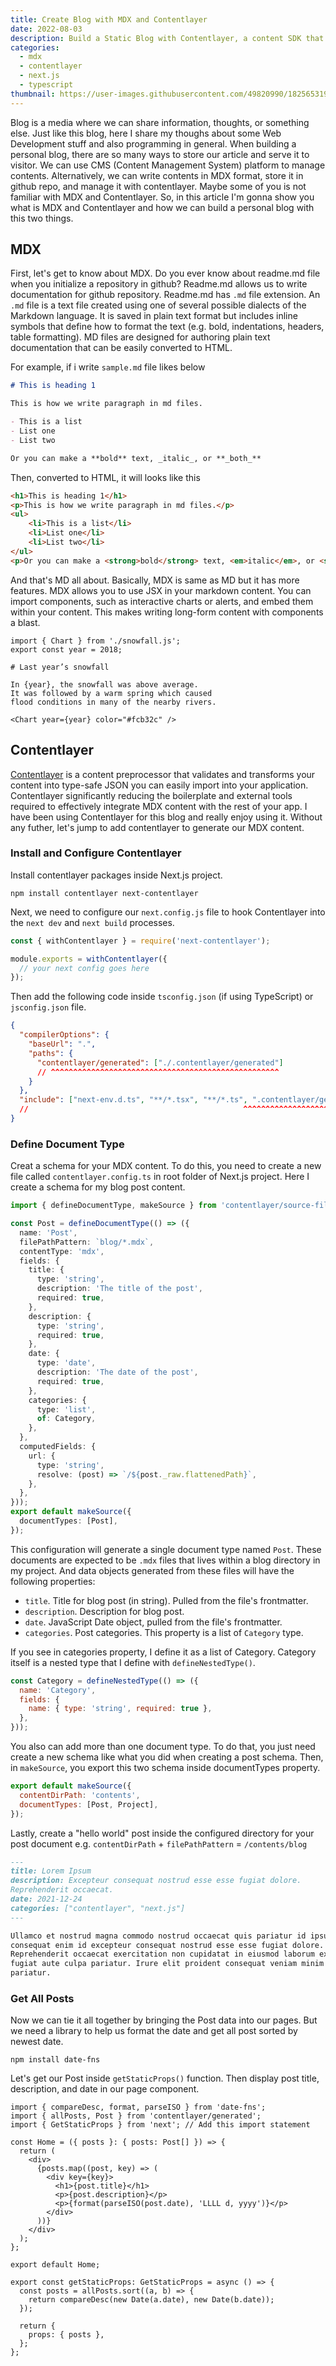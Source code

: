 ```yaml
---
title: Create Blog with MDX and Contentlayer
date: 2022-08-03
description: Build a Static Blog with Contentlayer, a content SDK that validates and transforms your content into type-safe JSON data you can easily import into your application.
categories:
  - mdx
  - contentlayer
  - next.js
  - typescript
thumbnail: https://user-images.githubusercontent.com/49820990/182565319-c3916848-6adc-4aea-894f-5d585b199407.png
---
```


Blog is a media where we can share information, thoughts, or something else. Just like this blog, here I share my thoughs about some Web Development stuff and also programming in general. When building a personal blog, there are so many ways to store our article and serve it to visitor. We can use CMS (Content Management System) platform to manage contents. Alternatively, we can write contents in MDX format, store it in github repo, and manage it with contentlayer. Maybe some of you is not familiar with MDX and Contentlayer. So, in this article I'm gonna show you what is MDX and Contentlayer and how we can build a personal blog with this two things.

## MDX

First, let's get to know about MDX. Do you ever know about readme.md file when you initialize a repository in github? Readme.md allows us to write documentation for github repository. Readme.md has `.md` file extension. An `.md` file is a text file created using one of several possible dialects of the Markdown language. It is saved in plain text format but includes inline symbols that define how to format the text (e.g. bold, indentations, headers, table formatting). MD files are designed for authoring plain text documentation that can be easily converted to HTML.

For example, if i write `sample.md` file likes below

```md
# This is heading 1

This is how we write paragraph in md files.

- This is a list
- List one
- List two

Or you can make a **bold** text, _italic_, or **_both_**
```

Then, converted to HTML, it will looks like this

```html
<h1>This is heading 1</h1>
<p>This is how we write paragraph in md files.</p>
<ul>
    <li>This is a list</li>
    <li>List one</li>
    <li>List two</li>
</ul>
<p>Or you can make a <strong>bold</strong> text, <em>italic</em>, or <strong><em>both</strong></em></p>
```

And that's MD all about. Basically, MDX is same as MD but it has more features. MDX allows you to use JSX in your markdown content. You can import components, such as interactive charts or alerts, and embed them within your content. This makes writing long-form content with components a blast.

```mdx
import { Chart } from './snowfall.js';
export const year = 2018;

# Last year’s snowfall

In {year}, the snowfall was above average.
It was followed by a warm spring which caused
flood conditions in many of the nearby rivers.

<Chart year={year} color="#fcb32c" />
```

## Contentlayer

[Contentlayer](https://www.contentlayer.dev/) is a content preprocessor that validates and transforms your content into type-safe JSON you can easily import into your application. Contentlayer significantly reducing the boilerplate and external tools required to effectively integrate MDX content with the rest of your app. I have been using Contentlayer for this blog and really enjoy using it. Without any futher, let's jump to add contentlayer to generate our MDX content.

### Install and Configure Contentlayer

Install contentlayer packages inside Next.js project.

```shell
npm install contentlayer next-contentlayer
```

Next, we need to configure our `next.config.js` file to hook Contentlayer into the `next dev` and `next build` processes.

```js title="next.config.js"
const { withContentlayer } = require('next-contentlayer');

module.exports = withContentlayer({
  // your next config goes here
});
```

Then add the following code inside `tsconfig.json` (if using TypeScript) or `jsconfig.json` file.

```json title="tsconfig.json"
{
  "compilerOptions": {
    "baseUrl": ".",
    "paths": {
      "contentlayer/generated": ["./.contentlayer/generated"]
      // ^^^^^^^^^^^^^^^^^^^^^^^^^^^^^^^^^^^^^^^^^^^^^^^^^^^
    }
  },
  "include": ["next-env.d.ts", "**/*.tsx", "**/*.ts", ".contentlayer/generated"]
  //                                                ^^^^^^^^^^^^^^^^^^^^^^^^^^^
}
```

### Define Document Type

Creat a schema for your MDX content. To do this, you need to create a new file called `contentlayer.config.ts` in root folder of Next.js project. Here I create a schema for my blog post content.

```ts title="contentlayer.config.ts"
import { defineDocumentType, makeSource } from 'contentlayer/source-files';

const Post = defineDocumentType(() => ({
  name: 'Post',
  filePathPattern: `blog/*.mdx`,
  contentType: 'mdx',
  fields: {
    title: {
      type: 'string',
      description: 'The title of the post',
      required: true,
    },
    description: {
      type: 'string',
      required: true,
    },
    date: {
      type: 'date',
      description: 'The date of the post',
      required: true,
    },
    categories: {
      type: 'list',
      of: Category,
    },
  },
  computedFields: {
    url: {
      type: 'string',
      resolve: (post) => `/${post._raw.flattenedPath}`,
    },
  },
}));
export default makeSource({
  documentTypes: [Post],
});
```

This configuration will generate a single document type named `Post`. These documents are expected to be `.mdx` files that lives within a blog directory in my project. And data objects generated from these files will have the following properties:

- `title`. Title for blog post (in string). Pulled from the file's frontmatter.
- `description`. Description for blog post.
- `date`. JavaScript Date object, pulled from the file's frontmatter.
- `categories`. Post categories. This property is a list of `Category` type.

If you see in categories property, I define it as a list of Category. Category itself is a nested type that I define with `defineNestedType()`.

```js
const Category = defineNestedType(() => ({
  name: 'Category',
  fields: {
    name: { type: 'string', required: true },
  },
}));
```

You also can add more than one document type. To do that, you just need create a new schema like what you did when creating a post schema. Then, in `makeSource`, you export this two schema inside documentTypes property.

```js
export default makeSource({
  contentDirPath: 'contents',
  documentTypes: [Post, Project],
});
```

Lastly, create a "hello world" post inside the configured directory for your post document e.g. `contentDirPath` + `filePathPattern` = `/contents/blog`

```md
---
title: Lorem Ipsum
description: Excepteur consequat nostrud esse esse fugiat dolore.
Reprehenderit occaecat.
date: 2021-12-24
categories: ["contentlayer", "next.js"]
---

Ullamco et nostrud magna commodo nostrud occaecat quis pariatur id ipsum. Ipsum
consequat enim id excepteur consequat nostrud esse esse fugiat dolore.
Reprehenderit occaecat exercitation non cupidatat in eiusmod laborum ex eu
fugiat aute culpa pariatur. Irure elit proident consequat veniam minim ipsum ex
pariatur.
```

### Get All Posts

Now we can tie it all together by bringing the Post data into our pages. But we need a library to help us format the date and get all post sorted by newest date.

```shell
npm install date-fns
```

Let's get our Post inside `getStaticProps()` function. Then display post title, description, and date in our page component.

```tsx
import { compareDesc, format, parseISO } from 'date-fns';
import { allPosts, Post } from 'contentlayer/generated';
import { GetStaticProps } from 'next'; // Add this import statement

const Home = ({ posts }: { posts: Post[] }) => {
  return (
    <div>
      {posts.map((post, key) => (
        <div key={key}>
          <h1>{post.title}</h1>
          <p>{post.description}</p>
          <p>{format(parseISO(post.date), 'LLLL d, yyyy')}</p>
        </div>
      ))}
    </div>
  );
};

export default Home;

export const getStaticProps: GetStaticProps = async () => {
  const posts = allPosts.sort((a, b) => {
    return compareDesc(new Date(a.date), new Date(b.date));
  });

  return {
    props: { posts },
  };
};
```
